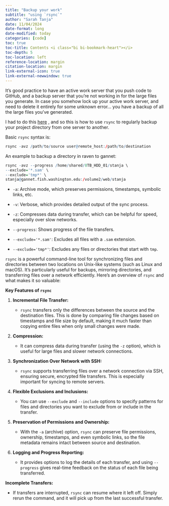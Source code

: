 ```yaml
---
title: "Backup your work"
subtitle: "using `rsync`"
author: "Sarah Tanja"
date: 11/04/2024
date-format: long
date-modified: today
categories: [code]
toc: true
toc-title: Contents <i class="bi bi-bookmark-heart"></i>
toc-depth: 5
toc-location: left
reference-location: margin
citation-location: margin
link-external-icon: true
link-external-newwindow: true
---
```


It's good practice to have an active work server that you push code to GitHub, and a backup server that you're not working in for the large files you generate. In case you somehow lock up your active work server, and need to delete it entirely for some unknown error... you have a backup of all the large files you've generated.

I had to do this [here](https://github.com/RobertsLab/resources/issues/1998) , and so this is how to use `rsync` to regularly backup your project directory from one server to another.

Basic `rsync` syntax is:

```r
rsync -avz /path/to/source user@remote_host:/path/to/destination
```

An example to backup a directory in raven to gannet:

```r

rsync -avz --progress /home/shared/8TB_HDD_01/stanja \
--exclude='*.sam' \
--exclude='tmp*' \
stanja@gannet.fish.washington.edu:/volume2/web/stanja

```

-   `-a`: Archive mode, which preserves permissions, timestamps, symbolic links, etc.

-   `-v`: Verbose, which provides detailed output of the sync process.

-   `-z`: Compresses data during transfer, which can be helpful for speed, especially over slow networks.

-   `--progress`: Shows progress of the file transfers.

-   `--exclude='*.sam'`: Excludes all files with a `.sam` extension.

-   `--exclude='tmp*'`: Excludes any files or directories that start with `tmp`.

`rsync` is a powerful command-line tool for synchronizing files and directories between two locations on Unix-like systems (such as Linux and macOS). It's particularly useful for backups, mirroring directories, and transferring files over a network efficiently. Here’s an overview of `rsync` and what makes it so valuable:

**Key Features of `rsync`**

1.  **Incremental File Transfer:**

    -   `rsync` transfers only the differences between the source and the destination files. This is done by comparing file changes based on timestamps and file size by default, making it much faster than copying entire files when only small changes were made.

2.  **Compression:**

    -   It can compress data during transfer (using the `-z` option), which is useful for large files and slower network connections.

3.  **Synchronization Over Network with SSH:**

    -   `rsync` supports transferring files over a network connection via SSH, ensuring secure, encrypted file transfers. This is especially important for syncing to remote servers.

4.  **Flexible Exclusions and Inclusions:**

    -   You can use `--exclude` and `--include` options to specify patterns for files and directories you want to exclude from or include in the transfer.

5.  **Preservation of Permissions and Ownership:**

    -   With the `-a` (archive) option, `rsync` can preserve file permissions, ownership, timestamps, and even symbolic links, so the file metadata remains intact between source and destination.

6.  **Logging and Progress Reporting:**

    -   It provides options to log the details of each transfer, and using `--progress` gives real-time feedback on the status of each file being transferred.

::: callout-tip
**Incomplete Transfers:**

-   If transfers are interrupted, `rsync` can resume where it left off. Simply rerun the command, and it will pick up from the last successful transfer.
:::
